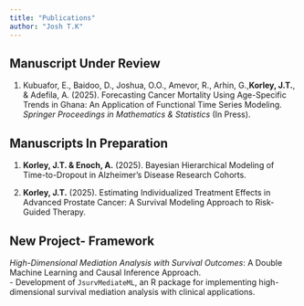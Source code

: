 ```yaml
---
title: "Publications"
author: "Josh T.K"
---
```


## Manuscript Under Review

1.   Kubuafor, E., Baidoo, D., Joshua, O.O., Amevor, R., Arhin, G.,**Korley, J.T.**, & Adefila, A. (2025). Forecasting Cancer Mortality Using Age-Specific Trends in Ghana: An Application of Functional Time Series Modeling. *Springer Proceedings in Mathematics & Statistics* (In Press).

## Manuscripts In Preparation

1.  **Korley, J.T. \& Enoch, A.** (2025). Bayesian Hierarchical Modeling of Time-to-Dropout in Alzheimer’s Disease Research Cohorts.

2.  **Korley, J.T.** (2025). Estimating Individualized Treatment Effects in Advanced Prostate Cancer: A Survival Modeling Approach to Risk-Guided Therapy.

## New Project- Framework
*High-Dimensional Mediation Analysis with Survival Outcomes*: A Double Machine Learning and Causal Inference Approach.  
    - Development of `JsurvMediateML`, an R package for implementing high-dimensional survival mediation analysis with clinical applications.
